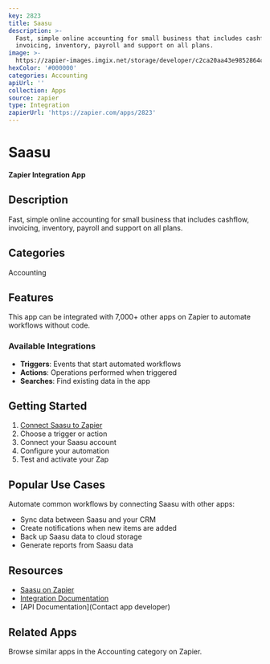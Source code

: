 ```yaml
---
key: 2823
title: Saasu
description: >-
  Fast, simple online accounting for small business that includes cashflow,
  invoicing, inventory, payroll and support on all plans.
image: >-
  https://zapier-images.imgix.net/storage/developer/c2ca20aa43e9852864c82e0519591478.png?auto=format%2Ccompress&ixlib=python-3.0.0&q=50
hexColor: '#000000'
categories: Accounting
apiUrl: ''
collection: Apps
source: zapier
type: Integration
zapierUrl: 'https://zapier.com/apps/2823'
---
```

# Saasu

**Zapier Integration App**

## Description

Fast, simple online accounting for small business that includes cashflow, invoicing, inventory, payroll and support on all plans.

## Categories

Accounting

## Features

This app can be integrated with 7,000+ other apps on Zapier to automate workflows without code.

### Available Integrations

- **Triggers**: Events that start automated workflows
- **Actions**: Operations performed when triggered
- **Searches**: Find existing data in the app

## Getting Started

1. [Connect Saasu to Zapier](https://zapier.com/apps/2823)
2. Choose a trigger or action
3. Connect your Saasu account
4. Configure your automation
5. Test and activate your Zap

## Popular Use Cases

Automate common workflows by connecting Saasu with other apps:

- Sync data between Saasu and your CRM
- Create notifications when new items are added
- Back up Saasu data to cloud storage
- Generate reports from Saasu data

## Resources

- [Saasu on Zapier](https://zapier.com/apps/2823)
- [Integration Documentation](https://zapier.com/apps/2823/integrations)
- [API Documentation](Contact app developer)

## Related Apps

Browse similar apps in the Accounting category on Zapier.

